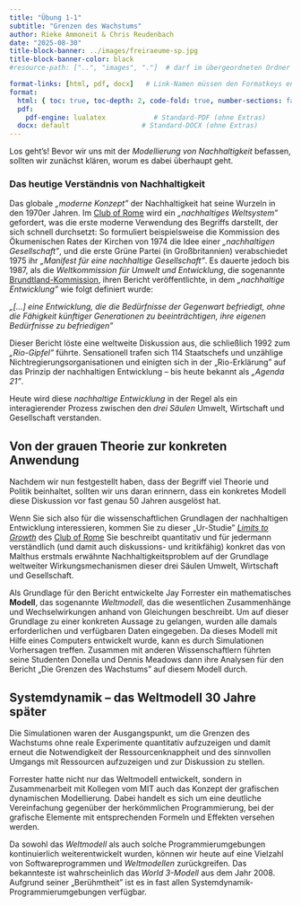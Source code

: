 ```yaml
---
title: "Übung 1-1"
subtitle: "Grenzen des Wachstums"
author: Rieke Ammoneit & Chris Reudenbach
date: "2025-08-30"
title-block-banner: ../images/freiraeume-sp.jpg
title-block-banner-color: black 
#resource-path: ["..", "images", "."]  # darf im übergeordneten Ordner suchen

format-links: [html, pdf, docx]   # Link-Namen müssen den Formatkeys entsprechen
format:
  html: { toc: true, toc-depth: 2, code-fold: true, number-sections: false }
  pdf:
    pdf-engine: lualatex            # Standard-PDF (ohne Extras)
  docx: default                  # Standard-DOCX (ohne Extras)
---
```



Los geht's!
Bevor wir uns mit der *Modellierung von Nachhaltigkeit* befassen, sollten wir zunächst klären, worum es dabei überhaupt geht.



### Das heutige Verständnis von Nachhaltigkeit
Das globale *„moderne Konzept”* der Nachhaltigkeit hat seine Wurzeln in den 1970er Jahren. Im [Club of Rome](https://en.wikipedia.org/wiki /Club_of_Rome) wird ein *„nachhaltiges Weltsystem”* gefordert, was die erste moderne Verwendung des Begriffs darstellt, der sich schnell durchsetzt: So formuliert beispielsweise die Kommission des Ökumenischen Rates der Kirchen von 1974 die Idee einer *„nachhaltigen Gesellschaft”*, und die erste Grüne Partei (in Großbritannien) verabschiedet 1975 ihr *„Manifest für eine nachhaltige Gesellschaft”*. Es dauerte jedoch bis 1987, als die *Weltkommission für Umwelt und Entwicklung*, die sogenannte [Brundtland-Kommission](https://en.wikipedia.org/wiki/Our_Common_Future), ihren Bericht veröffentlichte, in dem *„nachhaltige Entwicklung”* wie folgt definiert wurde:

  *„[...] eine Entwicklung, die die Bedürfnisse der Gegenwart befriedigt, ohne die Fähigkeit künftiger Generationen zu beeinträchtigen, ihre eigenen Bedürfnisse zu befriedigen”*

Dieser Bericht löste eine weltweite Diskussion aus, die schließlich 1992 zum *„Rio-Gipfel”* führte.
Sensationell trafen sich 114 Staatschefs und unzählige Nichtregierungsorganisationen und einigten sich in der „Rio-Erklärung” auf das Prinzip der nachhaltigen Entwicklung – bis heute bekannt als *„Agenda 21”*.

Heute wird diese *nachhaltige Entwicklung* in der Regel als ein interagierender Prozess zwischen den *drei Säulen* Umwelt, Wirtschaft und Gesellschaft verstanden.

## Von der grauen Theorie zur konkreten Anwendung

Nachdem wir nun festgestellt haben, dass der Begriff viel Theorie und Politik beinhaltet, sollten wir uns daran erinnern, dass ein konkretes Modell diese Diskussion vor fast genau 50 Jahren ausgelöst hat.

Wenn Sie sich also für die wissenschaftlichen Grundlagen der nachhaltigen Entwicklung interessieren, kommen Sie zu dieser „Ur-Studie” *[Limits to Growth](https://www.clubofrome.org/publication/the-limits-to-growth/) * des [Club of Rome](https://en.wikipedia.org/wiki/Club_of_Rome) Sie beschreibt quantitativ und für jedermann verständlich (und damit auch diskussions- und kritikfähig) konkret das von Malthus erstmals erwähnte Nachhaltigkeitsproblem auf der Grundlage weltweiter Wirkungsmechanismen dieser drei Säulen Umwelt, Wirtschaft und Gesellschaft.

Als Grundlage für den Bericht entwickelte Jay Forrester ein mathematisches **Modell**, das sogenannte *Weltmodell*, das die wesentlichen Zusammenhänge und Wechselwirkungen anhand von Gleichungen beschreibt. Um auf dieser Grundlage zu einer konkreten Aussage zu gelangen, wurden alle damals erforderlichen und verfügbaren Daten eingegeben. Da dieses Modell mit Hilfe eines Computers entwickelt wurde, kann es durch Simulationen Vorhersagen treffen. Zusammen mit anderen Wissenschaftlern führten seine Studenten Donella und Dennis Meadows dann ihre Analysen für den Bericht „Die Grenzen des Wachstums” auf diesem Modell durch.

## Systemdynamik – das Weltmodell 30 Jahre später
Die Simulationen waren der Ausgangspunkt, um die Grenzen des Wachstums ohne reale Experimente quantitativ aufzuzeigen und damit erneut die Notwendigkeit der Ressourcenknappheit und des sinnvollen Umgangs mit Ressourcen aufzuzeigen und zur Diskussion zu stellen.

Forrester hatte nicht nur das Weltmodell entwickelt, sondern in Zusammenarbeit mit Kollegen vom MIT auch das Konzept der grafischen dynamischen Modellierung. Dabei handelt es sich um eine deutliche Vereinfachung gegenüber der herkömmlichen Programmierung, bei der grafische Elemente mit entsprechenden Formeln und Effekten versehen werden.

Da sowohl das *Weltmodell* als auch solche Programmierumgebungen kontinuierlich weiterentwickelt wurden, können wir heute auf eine Vielzahl von Softwareprogrammen und *Weltmodellen* zurückgreifen. Das bekannteste ist wahrscheinlich das *World 3-Modell* aus dem Jahr 2008. Aufgrund seiner „Berühmtheit” ist es in fast allen Systemdynamik-Programmierumgebungen verfügbar.
